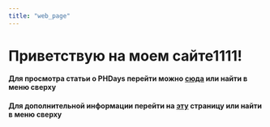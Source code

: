 ```yaml
---
title: "web_page"
---
```


# Приветствую на моем сайте1111!

#### Для просмотра статьи о PHDays перейти можно [сюда](https://sanches23rx.github.io/My_Web_Page/about.html) или найти в меню сверху

#### Для дополнительной информации перейти на [эту](https://sanches23rx.github.io/My_Web_Page/dop.html) страницу или найти в меню сверху
